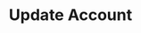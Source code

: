 ---
title: "Update Account"
sidebarTitle: "Update Account"
openapi: "/openapi.yaml PUT /v2/accounts/{account_id}"
---